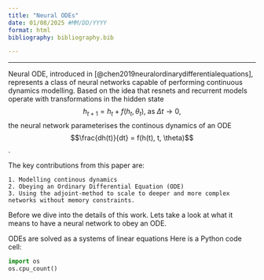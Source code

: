 ```yaml
---
title: "Neural ODEs"
date: 01/08/2025 #MM/DD/YYYY
format: html
bibliography: bibliography.bib

---
```

***

Neural ODE, introduced in [@chen2019neuralordinarydifferentialequations], represents a class of neural networks capable of performing continuous dynamics modelling. Based on the idea that resnets and recurrent models operate with transformations in the hidden state $$h_{t+1}= h_t + f(h_t, \theta_t), \; \text{as} \; \Delta t \rightarrow 0,$$ the neural network parameterises the continous dynamics of an ODE $$\frac{dh(t)}{dt} = f(h(t), t, \theta)$$. 

The key contributions from this paper are: 

    1. Modelling continous dynamics 
    2. Obeying an Ordinary Differential Equation (ODE)
    3. Using the adjoint-method to scale to deeper and more complex networks without memory constraints. 


Before we dive into the details of this work. Lets take a look at what it means to have a neural network to obey an ODE.  


ODEs are solved as a systems of linear equations
Here is a Python code cell:

```python
import os
os.cpu_count()
```



